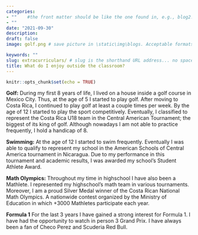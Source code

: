 ```yaml
---
categories:  
- ""    #the front matter should be like the one found in, e.g., blog2.md. It cannot be like the normal Rmd we used
- ""
date: "2021-09-30"
description: 
draft: false
image: golf.png # save picture in \static\img\blogs. Acceptable formats= jpg, jpeg, or png . Your iPhone pics wont work

keywords: ""
slug: extracurriculars/ # slug is the shorthand URL address... no spaces plz
title: What do I enjoy outside the classroom?
---
```

  

```r
knitr::opts_chunk$set(echo = TRUE)
```

**Golf:** During my first 8 years of life, I lived on a house inside a golf course in Mexico City. Thus, at the age of 5 I started to play golf. After moving to Costa Rica, I continued to play golf at least a couple times per week. By the age of 12 I started to play the sport competitively. Eventually, I classified to represent the Costa Rica U18 team in the Central American Tournament; the biggest of its king of golf. Although nowadays I am not able to practice frequently, I hold a handicap of 8.

**Swimming:** At the age of 12 I started to swim frequently. Eventually I was able to qualify to represent my school in the American Schools of Central America tournament in Nicaragua. Due to my performance in this tournament and academic results, I was awarded my school's Student Athlete Award. 

**Math Olympics:** Throughout my time in highschool I have also been a Mathlete. I represented my highschool's math team in various tournaments. Moreover, I am a proud Silver Medal winner of the Costa Rican National Math Olympics. A nationwide contest organized by the Ministry of Education in which +3000 Mathletes participate each year. 

**Formula 1** For the last 3 years I have gained a strong interest for Formula 1. I have had the opportunity to watch in person 3 Grand Prix. I have always been a fan of Checo Perez and Scuderia Red Bull. 